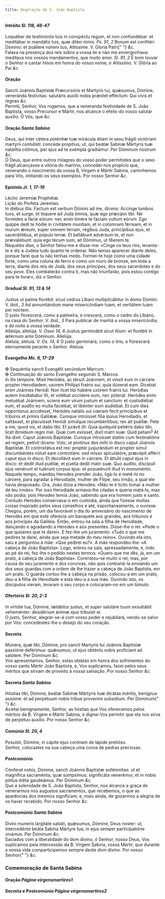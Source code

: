 ```yaml
---
title: Degolação de S. João Baptista
---
```


<h4 class="text-center">
  Intróito <em>Sl. 118, 46-47</em>
</h4>
<div class="container-fluid">
  <div class="row">
    <div class="col-6 dropcaps text-justify">
      Loquébar de testimóniis tuis in conspéctu regum, et non confundébar: et
      meditábar in mandátis tuis, quæ diléxi nimis. <em>Ps. 91, 2</em> Bonum est
      confitéri Dómino: et psállere nómini tuo, Altíssime. V. Gloria Patri{" "}
      <em>&c.</em>
    </div>
    <div class="col-6 dropcaps text-justify">
      Falava na presença dos reis sobre a vossa lei e não me envergonhava:
      meditava nos vossos mandamentos, que muito amei. <em>Sl. 91, 2</em> É bom
      louvar o Senhor e cantar hinos em honra do vosso nome, ó Altíssimo. V.
      Glória ao Pai <em>&c.</em>
    </div>
  </div>
</div>

<h4 class="text-center">Oração</h4>
<div class="container-fluid">
  <div class="row">
    <div class="col-6 dropcaps text-justify">
      Sancti Joánnis Baptístæ Præcursóris et Martyris tui, quǽsumus, Dómine,
      veneránda festívitas: salutáris auxílii nobis præstet efféctum: Qui vivis
      et regnas <em>&c.</em>
    </div>
    <div class="col-6 dropcaps text-justify">
      Permiti, Senhor, Vos rogamos, que a veneranda festividade de S. João
      Baptista, vosso Precursor e Mártir, nos alcance o efeito do vosso salutar
      auxílio. Ó Vós, que <em>&c.</em>
    </div>
  </div>
</div>

<h4 class="text-center">
  Oração <em>Santa Sabina</em>
</h4>
<div class="container-fluid">
  <div class="row">
    <div class="col-6 dropcaps text-justify">
      Deus, qui inter cétera poténtiæ tuæ mirácula étiam in sexu frágili
      victóriam martýrii contulísti: concéde propítius; ut, qui beátæ Sabínæ
      Mártyris tuæ natalítia cólimus, per ejus ad te exémpla gradiámur. Per
      Dóminum nostrum <em>&c.</em>
    </div>
    <div class="col-6 dropcaps text-justify">
      Ó Deus, que entre outros milagres do vosso poder permitistes que o sexo
      frágil alcançasse a vitória do martírio, concedei-nos propício que,
      venerando o nascimento da vossa B, Virgem e Mártir Sabina, caminhemos para
      Vós, imitando os seus exemplos. Por nosso Senhor <em>&c.</em>
    </div>
  </div>
</div>

<h4 class="text-center">
  Epístola <em>Jr. 1, 17-19</em>
</h4>
<div class="container-fluid">
  <div class="row">
    <div class="col-6 text-justify">Léctio Jeremíæ Prophétæ.</div>
    <div class="col-6 text-justify">Lição do Profeta Jeremias.</div>
    <div class="col-6 dropcaps text-justify">
      In diébus illis: Factum est verbum Dómini ad me, dicens: Accínge lumbos
      tuos, et surge, et lóquere ad Juda ómnia, quæ ego præcípio tibi. Ne
      formides a fácie eórum: nec enim timére te fáciam vultum eórum. Ego quippe
      dedi te hódie in civitátem munítam, et in colúmnam férream, et in murum
      ǽreum, super omnem terram, régibus Juda, princípibus ejus, et
      sacerdótibus, et pópulo terræ. Et bellábunt advérsum te, et non
      prævalebunt: quia ego tecum sum, ait Dóminus, ut líberem te.
    </div>
    <div class="col-6 dropcaps text-justify">
      Naqueles dias, o Senhor falou-me e disse-me: «Cinge os teus rins,
      levanta-te e diz à Judeia tudo quanto te ordenar. Não temas aparecer
      diante deles, porque farei que tu não tenhas medo. Formei-te hoje como uma
      cidade forte, como uma coluna de ferro e como um muro de bronze, em toda a
      terra, diante dos reis de Judá, dos seus príncipes, dos seus sacerdotes e
      do seu povo. Eles combaterão contra ti, mas não triunfarão, pois estou
      contigo para te livrar», diz o Senhor.
    </div>
  </div>
</div>

<h4 class="text-center">
  Gradual <em>Sl. 91, 13 & 14</em>
</h4>
<div class="container-fluid">
  <div class="row">
    <div class="col-6 dropcaps text-justify">
      Justus ut palma florébit: sicut cedrus Líbani multiplicábitur in domo
      Dómini. V. <em>ibid., 3</em> Ad annuntiándum mane misericórdiam tuam, et
      veritátem tuam per noctem.
    </div>
    <div class="col-6 dropcaps text-justify">
      O justo florescerá, como a palmeira, e crescerá, como o cedro do Líbano,
      na casa do Senhor. V. <em>ibid., 3</em> Para publicar de manhã a vossa
      misericórdia; e de noite a vossa verdade.
    </div>
    <div class="col-6 text-justify">
      Allelúja, allelúja. V. <em>Osee 14, 6</em> Justus germinábit sicut lílium:
      et florébit in ætérnum ante Dóminum. Allelúja.
    </div>
    <div class="col-6 text-justify">
      Aleluia, aleluia. V. <em>Os. 14, 6</em> O justo germinará, como o lírio, e
      florescerá eternamente perante o Senhor. Aleluia.
    </div>
  </div>
</div>

<h4 class="text-center">
  Evangelho <em>Mc. 6, 17-29</em>
</h4>
<div class="container-fluid">
  <div class="row">
    <div class="col-6 text-justify">
      <span class="text-danger">&#10016;</span> Sequéntia sancti Evangélii
      secúndum Marcum.
    </div>
    <div class="col-6 text-justify">
      <span class="text-danger">&#10016;</span> Continuação do santo Evangelho
      segundo S. Marcos.
    </div>
    <div class="col-6 dropcaps text-justify">
      In illo témpore: Misit Heródes, ac ténuit Joánnem, et vinxit eum in
      cárcere propter Herodíadem, uxorem Philíppi fratris sui, quia dúxerat eam.
      Dicebat enim Joánnes Heródi: Non licet tibi habére uxórem fratris tui.
      Heródias autem insidiabátur illi, et volébat occídere eum, nec póterat.
      Heródes enim metuébat Joánnem, sciens eum virum justum et sanctum: et
      custodiébat eum, et audíto eo multa faciébat, et libénter eum audiébat. Et
      cum dies opportúnus accidísset, Heródes natális sui cœnam fecit
      princípibus et tribúnis et primis Galilǽæ. Cumque introísset fília ipsíus
      Herodíadis, et saltásset, et placuísset Heródi simúlque recumbéntibus; rex
      ait puéllæ: Pete a me, quod vis, et dabo tibi. Et jurávit illi: Quia
      quidquid petiéris dabo tibi, licet dimídium regni mei. Quæ cum exiísset,
      dixit matri suæ: Quid petam? At illa dixit: Caput Joánnis Baptístæ. Cumque
      introísset statim cum festinatióne ad regem, petívit dicens: Volo, ut
      protínus des mihi in disco caput Joánnis Baptístæ. Et contristátus est
      rex: propter jusjurándum et propter simul discumbéntes nóluit eam
      contristáre: sed misso spiculatóre, præcépit afférri caput ejus in disco.
      Et decollávit eum in cárcere. Et áttulit caput ejus in disco: et dedit
      illud puéllæ, et puella dedit matri suæ. Quo audíto, discípuli ejus
      venérunt et tulérunt corpus ejus: et posueérunt illud in monuménto.
    </div>
    <div class="col-6 dropcaps text-justify">
      Naquele tempo, mandou Herodes prender João, ligá-lo e metê-lo no cárcere,
      para agradar a Herodíade, mulher de Filipe, seu irmão, a qual ele havia
      desposado. Ora, João dizia a Herodes: «Não te é lícito tomar a mulher de
      teu irmão». Por isso Herodíade armava-lhe ciladas e queria matá-lo, mas
      não podia; pois Herodes temia João, sabendo que era homem justo e santo.
      Contudo Herodes conservava-o em custódia, ainda que fizesse muitas coisas
      inspirado pelos seus conselhos e até, espontaneamente, o ouvisse. Chegou,
      porém, um dia favorável o dia do aniversário do nascimento de Herodes em
      que este oferecia um banquete aos grandes, aos tribunos e aos príncipes da
      Galileia. Então, entrou na sala a filha de Herodíade, dançando e agradando
      a Herodes e aos presentes. Disse-lhe o rei: «Pede o que quiseres que te
      darei». E fez-lhe um juramento: «Tudo o que me pedires te darei, ainda que
      seja metade do meu reino». Ouvindo ela isto, saiu e perguntou à mãe: «Que
      pedirei eu?». A mãe respondeu-lhe: «A cabeça de João Baptista». Logo,
      entrou na sala, apressadamente, e, indo ao pé do rei, fez-lhe o pedido
      nestes termos: «Quero que me dês, já, em um prato, a cabeça de João
      Baptista». Contristou-se muito o rei; mas, por causa do seu juramento e
      dos convivas, não quis contrariá-la enviando um dos seus guardas com a
      ordem de lhe trazer a cabeça de João Baptista, em um prato. O guarda
      cortou-lhe a cabeça na prisão, colocou-a em um prato, deu-a à filha de
      Herodíade e esta deu-a a sua mãe. Ouvindo isto, os discípulos vieram,
      levaram o seu corpo e colocaram-no em um túmulo.
    </div>
  </div>
</div>

<h4 class="text-center">
  Ofertório <em>Sl. 20, 2-3</em>
</h4>
<div class="container-fluid">
  <div class="row">
    <div class="col-6 dropcaps text-justify">
      In virtúte tua, Dómine, lætábitur justus, et super salutáre tuum
      exsultábit veheménter: desidérium ánimæ ejus tribuísti ei.
    </div>
    <div class="col-6 dropcaps text-justify">
      O justo, Senhor, alegrar-se-á com vosso poder e rejubilará, vendo-se salvo
      por Vós: concedestes-lhe o desejo do seu coração.
    </div>
  </div>
</div>

<h4 class="text-center">Secreta</h4>
<div class="container-fluid">
  <div class="row">
    <div class="col-6 dropcaps text-justify">
      Múnera, quæ tibi, Dómine, pro sancti Martyris tui Joánnis Baptístæ
      passióne deférimus: quǽsumus; ut ejus obténtu nobis profíciant ad salútem.
      Per Dóminum <em>&c.</em>
    </div>
    <div class="col-6 dropcaps text-justify">
      Vos apresentamos, Senhor, estas oblatas em honra dos sofrimentos do vosso
      santo Mártir João Baptista, e, Vos suplicamos, fazei pelos seus méritos
      que sirvam de proveito à nossa salvação. Por nosso Senhor <em>&c.</em>
    </div>
  </div>
</div>

<h4 class="text-center">
  Secreta <em>Santa Sabina</em>
</h4>
<div class="container-fluid">
  <div class="row">
    <div class="col-6 dropcaps text-justify">
      Hóstias tibi, Dómine, beátæ Sabínæ Mártyris tuæ dicátas méritis, benígnus
      assúme: et ad perpétuum nobis tríbue proveníre subsídium. Per Dóminum{" "}
      <em>&c.</em>
    </div>
    <div class="col-6 dropcaps text-justify">
      Aceitai benignamente, Senhor, as hóstias que Vos oferecemos pelos méritos
      da B. Virgem e Mártir Sabina, e dignai-Vos permitir que ela nos sirva de
      perpétuo auxílio. Por nosso Senhor <em>&c.</em>
    </div>
  </div>
</div>

<h4 class="text-center">
  Comúnio <em>Sl. 20, 4</em>
</h4>
<div class="container-fluid">
  <div class="row">
    <div class="col-6 dropcaps text-justify">
      Posuísti, Dómine, in cápite ejus corónam de lápide pretióso.
    </div>
    <div class="col-6 dropcaps text-justify">
      Senhor, colocastes na sua cabeça uma coroa de pedras preciosas.
    </div>
  </div>
</div>

<h4 class="text-center">Postcomúnio</h4>
<div class="container-fluid">
  <div class="row">
    <div class="col-6 dropcaps text-justify">
      Cónferat nobis, Dómine, sancti Joánnis Baptístæ sollémnitas: ut et
      magnífica sacraménta, quæ súmpsimus, significáta venerémur, et in nobis
      pótius édita gaudeámus. Per Dóminum <em>&c.</em>
    </div>
    <div class="col-6 dropcaps text-justify">
      Que a solenidade de S. João Baptista, Senhor, nos alcance a graça de
      venerarmos nos augustos sacramentos, que recebemos, o que as aparências
      dos mesmos significam; e, mais ainda, de gozarmos a alegria de os haver
      recebido. Por nosso Senhor <em>&c.</em>
    </div>
  </div>
</div>

<h4 class="text-center">
  Postcomúnio <em>Santa Sabina</em>
</h4>
<div class="container-fluid">
  <div class="row">
    <div class="col-6 dropcaps text-justify">
      Divíni muneris largitáte satiáti, quǽsumus, Dómine, Deus noster: ut,
      intercedénte beáta Sabína Mártyre tua, in ejus semper participatióne
      vivámus. Per Dóminum <em>&c.</em>
    </div>
    <div class="col-6 dropcaps text-justify">
      Saciados com a liberalidade do dom divino, ó Senhor, nosso Deus, Vos
      suplicamos pela intercessão da B. Virgem Sabina, vossa Mártir, que durante
      a nossa vida comparticipemos sempre deste dom divino. Por nosso Senhor{" "}
      <em>&c.</em>
    </div>
  </div>
</div>

<h3 class="text-center">Comemoração de Santa Sabina</h3>

<h4 class="text-center">
  Oração <em>Página virgensmartires1</em>
</h4>

<h4 class="text-center">
  Secreta e Postcomúnio <em>Página virgensmartires2</em>
</h4>
